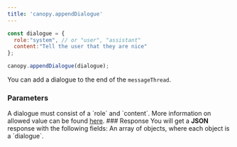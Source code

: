 ```yaml
---
title: 'canopy.appendDialogue'
---
```


<RequestExample>

```javascript index.js
const dialogue = {
  role:"system", // or "user", "assistant" 
  content:"Tell the user that they are nice"
};

canopy.appendDialogue(dialogue);
```
</RequestExample>


You can add a dialogue to the end of the `messageThread`.

### Parameters

<ParamField path="dialogue" type="string" required="true">
A dialogue must consist of a `role` and `content`. More information on allowed value can be found
<a href="/documentation/llm-concepts#overview">here</a>.
</ParamField>
### Response
You will get a <b>JSON</b> response with the following fields:
<ResponseField name="success" type="boolean">
</ResponseField>
<ResponseField name="timestamp" type="number">
</ResponseField>
<ResponseField name="messageThread" type="array">
An array of objects, where each object is a `dialogue`.
</ResponseField>